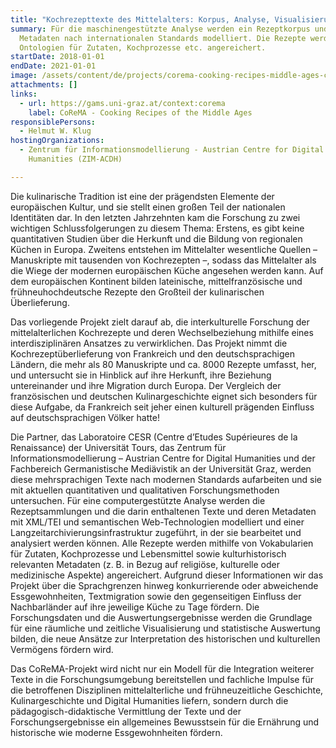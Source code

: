 ```yaml
---
title: "Kochrezepttexte des Mittelalters: Korpus, Analyse, Visualisierung"
summary: Für die maschinengestützte Analyse werden ein Rezeptkorpus und dessen
  Metadaten nach internationalen Standards modelliert. Die Rezepte werden durch
  Ontologien für Zutaten, Kochprozesse etc. angereichert.
startDate: 2018-01-01
endDate: 2021-01-01
image: /assets/content/de/projects/corema-cooking-recipes-middle-ages-corpus-analysis-visualisation/corema_-_cooking_recipes_of_the_middle_ages.jpg
attachments: []
links:
  - url: https://gams.uni-graz.at/context:corema
    label: CoReMA - Cooking Recipes of the Middle Ages
responsiblePersons:
  - Helmut W. Klug
hostingOrganizations:
  - Zentrum für Informationsmodellierung - Austrian Centre for Digital
    Humanities (ZIM-ACDH)

---
```

Die kulinarische Tradition ist eine der prägendsten Elemente der europäischen Kultur, und sie stellt einen großen Teil der nationalen Identitäten dar. In den letzten Jahrzehnten kam die Forschung zu zwei wichtigen Schlussfolgerungen zu diesem Thema: Erstens, es gibt keine quantitativen Studien über die Herkunft und die Bildung von regionalen Küchen in Europa. Zweitens entstehen im Mittelalter wesentliche Quellen – Manuskripte mit tausenden von Kochrezepten –, sodass das Mittelalter als die Wiege der modernen europäischen Küche angesehen werden kann. Auf dem europäischen Kontinent bilden lateinische, mittelfranzösische und frühneuhochdeutsche Rezepte den Großteil der kulinarischen Überlieferung.

Das vorliegende Projekt zielt darauf ab, die interkulturelle Forschung der mittelalterlichen Kochrezepte und deren Wechselbeziehung mithilfe eines interdisziplinären Ansatzes zu verwirklichen. Das Projekt nimmt die Kochrezeptüberlieferung von Frankreich und den deutschsprachigen Ländern, die mehr als 80 Manuskripte und ca. 8000 Rezepte umfasst, her, und untersucht sie in Hinblick auf ihre Herkunft, ihre Beziehung untereinander und ihre Migration durch Europa. Der Vergleich der französischen und deutschen Kulinargeschichte eignet sich besonders für diese Aufgabe, da Frankreich seit jeher einen kulturell prägenden Einfluss auf deutschsprachigen Völker hatte!

Die Partner, das Laboratoire CESR (Centre d’Etudes Supérieures de la Renaissance) der Universität Tours, das Zentrum für Informationsmodellierung – Austrian Centre for Digital Humanities und der Fachbereich Germanistische Mediävistik an der Universität Graz, werden diese mehrsprachigen Texte nach modernen Standards aufarbeiten und sie mit aktuellen quantitativen und qualitativen Forschungsmethoden untersuchen. Für eine computergestützte Analyse werden die Rezeptsammlungen und die darin enthaltenen Texte und deren Metadaten mit XML/TEI und semantischen Web-Technologien modelliert und einer Langzeitarchivierungsinfrastruktur zugeführt, in der sie bearbeitet und analysiert werden können. Alle Rezepte werden mithilfe von Vokabularien für Zutaten, Kochprozesse und Lebensmittel sowie kulturhistorisch relevanten Metadaten (z. B. in Bezug auf religiöse, kulturelle oder medizinische Aspekte) angereichert. Aufgrund dieser Informationen wir das Projekt über die Sprachgrenzen hinweg konkurrierende oder abweichende Essgewohnheiten, Textmigration sowie den gegenseitigen Einfluss der Nachbarländer auf ihre jeweilige Küche zu Tage fördern. Die Forschungsdaten und die Auswertungsergebnisse werden die Grundlage für eine räumliche und zeitliche Visualisierung und statistische Auswertung bilden, die neue Ansätze zur Interpretation des historischen und kulturellen Vermögens fördern wird.

Das CoReMA-Projekt wird nicht nur ein Modell für die Integration weiterer Texte in die Forschungsumgebung bereitstellen und fachliche Impulse für die betroffenen Disziplinen mittelalterliche und frühneuzeitliche Geschichte, Kulinargeschichte und Digital Humanities liefern, sondern durch die pädagogisch-didaktische Vermittlung der Texte und der Forschungsergebnisse ein allgemeines Bewusstsein für die Ernährung und historische wie moderne Essgewohnheiten fördern.